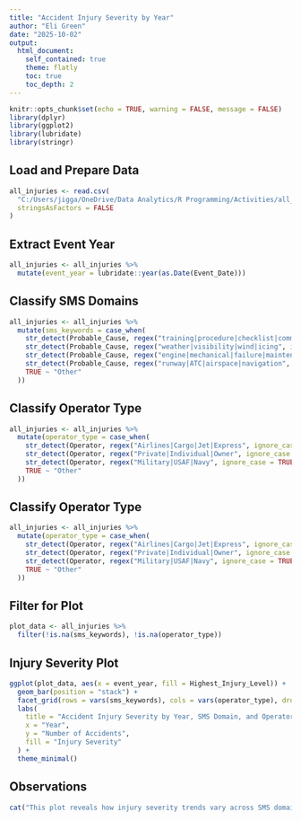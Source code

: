 ---
title: "Accident Injury Severity by Year"
author: "Eli Green"
date: "2025-10-02"
output:
  html_document:
    self_contained: true
    theme: flatly
    toc: true
    toc_depth: 2
---

```{r setup, include=FALSE}
knitr::opts_chunk$set(echo = TRUE, warning = FALSE, message = FALSE)
library(dplyr)
library(ggplot2)
library(lubridate)
library(stringr)
```


##  Load and Prepare Data

```{r load-data}
all_injuries <- read.csv(
  "C:/Users/jigga/OneDrive/Data Analytics/R Programming/Activities/all_injuries.csv",
  stringsAsFactors = FALSE
)
```

## Extract Event Year

```{r Extract event year}
all_injuries <- all_injuries %>%
  mutate(event_year = lubridate::year(as.Date(Event_Date)))
```

## Classify SMS Domains

``` {r Classify SMS Domains}
all_injuries <- all_injuries %>%
  mutate(sms_keywords = case_when(
    str_detect(Probable_Cause, regex("training|procedure|checklist|communication", ignore_case = TRUE)) ~ "Human Factors",
    str_detect(Probable_Cause, regex("weather|visibility|wind|icing", ignore_case = TRUE)) ~ "Environmental",
    str_detect(Probable_Cause, regex("engine|mechanical|failure|maintenance", ignore_case = TRUE)) ~ "Technical",
    str_detect(Probable_Cause, regex("runway|ATC|airspace|navigation", ignore_case = TRUE)) ~ "Operational",
    TRUE ~ "Other"
  ))
```

## Classify Operator Type

```{r Classify Operator Type}
all_injuries <- all_injuries %>%
  mutate(operator_type = case_when(
    str_detect(Operator, regex("Airlines|Cargo|Jet|Express", ignore_case = TRUE)) ~ "Commercial",
    str_detect(Operator, regex("Private|Individual|Owner", ignore_case = TRUE)) ~ "Private",
    str_detect(Operator, regex("Military|USAF|Navy", ignore_case = TRUE)) ~ "Military",
    TRUE ~ "Other"
  ))
```

## Classify Operator Type

```{r ## Classify Operator Type}
all_injuries <- all_injuries %>%
  mutate(operator_type = case_when(
    str_detect(Operator, regex("Airlines|Cargo|Jet|Express", ignore_case = TRUE)) ~ "Commercial",
    str_detect(Operator, regex("Private|Individual|Owner", ignore_case = TRUE)) ~ "Private",
    str_detect(Operator, regex("Military|USAF|Navy", ignore_case = TRUE)) ~ "Military",
    TRUE ~ "Other"
  ))
```

## Filter for Plot

```{r Filter for Plot}
plot_data <- all_injuries %>%
  filter(!is.na(sms_keywords), !is.na(operator_type))
```

## Injury Severity Plot
```{r Injury Severity Plot}
ggplot(plot_data, aes(x = event_year, fill = Highest_Injury_Level)) +
  geom_bar(position = "stack") +
  facet_grid(rows = vars(sms_keywords), cols = vars(operator_type), drop = TRUE) +
  labs(
    title = "Accident Injury Severity by Year, SMS Domain, and Operator Type",
    x = "Year",
    y = "Number of Accidents",
    fill = "Injury Severity"
  ) +
  theme_minimal()
```
## Observations
```{r Observations}
cat("This plot reveals how injury severity trends vary across SMS domains and operator types. It supports audit storytelling, dashboard segmentation, and regulatory mapping.")
```



